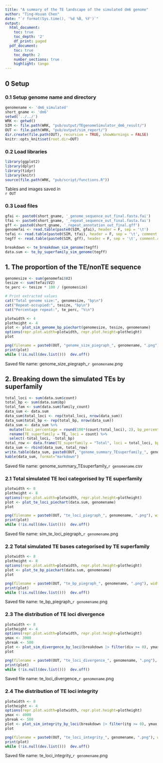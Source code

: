 ```yaml
---
title: "A summary of the TE landscape of the simulated dm6 genome"
author: "Ting-Hsuan Chen"
date: "`r format(Sys.time(), '%d %B, %Y')`"
output:
  html_document:
    toc: true
    toc_depth: '2'
    df_print: paged
  pdf_document:
    toc: true
    toc_depth: 2
    number_sections: true
    highlight: tango
---
```

## 0 Setup
### 0.1 Setup genome name and directory
```r
genomename <- 'dm6_simulated'
short_gname <- 'dm6'
setwd('../../')
WRK <- getwd()
SIM <- file.path(WRK, "pub/output/TEgenomeSimulator_dm6_result/")
OUT <- file.path(WRK, "pub/output/sim_report/")
dir.create(file.path(OUT), recursive = TRUE, showWarnings = FALSE)
knitr::opts_knit$set(root.dir=OUT)
```
### 0.2 Load libraries
```r
library(ggplot2)
library(dplyr)
library(tidyr)
library(knitr)
source(file.path(WRK, "pub/script/functions.R"))
```

Tables and images saved in\
`r OUT`

### 0.3 Load files
```r
gfai <- paste0(short_gname, '_genome_sequence_out_final.fasta.fai')
tfai <- paste0(short_gname, '_repeat_sequence_out_final.fasta.fai')
gff <- paste0(short_gname, '_repeat_annotation_out_final.gff')
genomefai <- read.table(paste0(SIM, gfai), header = F, sep = '\t')
tefai <- read.table(paste0(SIM, tfai), header = F, sep = '\t', comment.char = "")
tegff <- read.table(paste0(SIM, gff), header = F, sep = '\t', comment.char = "")
```

```r
breakdown <- te_breakdown_sim_genome(tegff)
data.sum <- te_by_superfamily_sim_genome(tegff)
```

## 1. The proportion of the TE/nonTE sequence

```r
genomesize <- sum(genomefai$V2)
tesize <- sum(tefai$V2)
te_perc <- tesize * 100 / (genomesize)

# Print extracted values
cat("Total genome size:", genomesize, "bp\n")
cat("Repeat-occupied:", tesize, "bp\n")
cat("Percentage repeat:", te_perc, "%\n")
```

```r
plotwidth <- 4
plotheight <- 4
plot <- plot_sim_genome_bp_piechart(genomesize, tesize, genomename)
options(repr.plot.width=plotwidth, repr.plot.height=plotheight)
plot
```

```r
png(filename = paste0(OUT, "genome_size_piegraph_", genomename, ".png"), width = plotwidth, height = plotheight, units = "in", res = 1200)
print(plot)
while (!is.null(dev.list()))  dev.off()
```

Saved file name: genome_size_piegraph_`r genomename`.png 

## 2. Breaking down the simulated TEs by superfamily

```r
total_loci <- sum(data.sum$count)
total_bp <- sum(data.sum$bp)
total_fam <- sum(data.sum$family_count)
data_sum <- data.sum
data_sum$total_loci <- rep(total_loci, nrow(data_sum))
data_sum$total_bp <- rep(total_bp, nrow(data_sum))
data_sum <- data_sum %>% 
  mutate(loci_percentage = round(100*(count/total_loci), 2), bp_percentage = round(100*(bp/total_bp), 2), family_percentage = round(100*(family_count/total_fam), 2)) %>%
  rename(TE_superfamily = TE, loci = count) %>%
  select(-total_loci, -total_bp)
total_row <- data.frame(TE_superfamily = "Total", loci = total_loci, bp = total_bp, family_count = total_fam, loci_percentage = 100, bp_percentage = 100, family_percentage = 100)
data_sum <- rbind(data_sum, total_row)
write.table(data_sum, paste0(OUT, "genome_summary_TEsuperfamily_", genomename, ".csv"), col.names = T, row.names = F, sep = ",")
kable(data_sum, format="markdown")
```


Saved file name: genome_summary_TEsuperfamily_`r genomename`.csv 

### 2.1 Total simulated TE loci categorised by TE superfamily

```r
plotwidth <- 8
plotheight <- 8
options(repr.plot.width=plotwidth, repr.plot.height=plotheight)
plot <- plot_te_loci_piechart(data.sum, genomename)
plot
```

```r
png(filename = paste0(OUT, "te_loci_piegraph_", genomename, ".png"), width = plotwidth, height = plotheight, units = "in", res = 1200)
print(plot)
while (!is.null(dev.list()))  dev.off()
```

Saved file name: sim_te_loci_piegraph_`r genomename`.png 

### 2.2 Total simulated TE bases categorised by TE superfamily

```r
plotwidth <- 8
plotheight <- 8
options(repr.plot.width=plotwidth, repr.plot.height=plotheight)
plot <- plot_te_bp_piechart(data.sum, genomename)
plot
```

```r
png(filename = paste0(OUT, "te_bp_piegraph_", genomename, ".png"), width = plotwidth, height = plotheight, units = "in", res = 1200)
print(plot)
while (!is.null(dev.list()))  dev.off()
```

Saved file name: te_bp_piegraph_`r genomename`.png 

### 2.3 The distribution of TE loci divergence 


```r
plotwidth <- 8
plotheight <- 4
options(repr.plot.width=plotwidth, repr.plot.height=plotheight)
ymax <- 3000
ybreak <- 500
plot <- plot_sim_divergence_by_loci(breakdown |> filter(div >= 0), ymax, ybreak, genomename)
plot
```

```r
png(filename = paste0(OUT, "te_loci_divergence_", genomename, ".png"), width = plotwidth, height = plotheight, units = "in", res = 1200)
print(plot)
while (!is.null(dev.list()))  dev.off()
```

Saved file name: te_loci_divergence_`r genomename`.png 


### 2.4 The distribution of TE loci integrity

```r
plotwidth <- 8
plotheight <- 4
options(repr.plot.width=plotwidth, repr.plot.height=plotheight)
ymax <- 4000
ybreak <- 500
plot <- plot_sim_integrity_by_loci(breakdown |> filter(itg >= 0), ymax, ybreak, genomename)
plot
```

```r
png(filename = paste0(OUT, "te_loci_integrity_", genomename, ".png"), width = plotwidth, height = plotheight, units = "in", res = 1200)
print(plot)
while (!is.null(dev.list()))  dev.off()
```

Saved file name: te_loci_integrity_`r genomename`.png 

